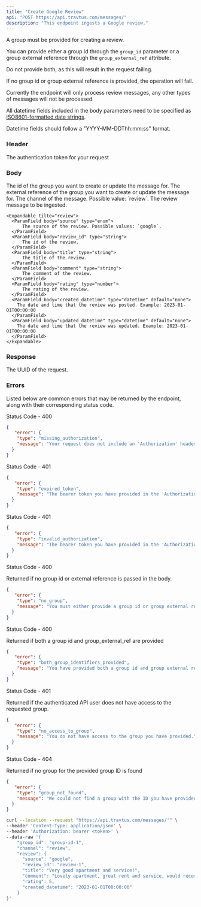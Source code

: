 ```yaml
---
title: "Create Google Review"
api: "POST https://api.travtus.com/messages/"
description: "This endpoint ingests a Google review."
---
```


A group must be provided for creating a review.

You can provide either a group id through the `group_id` parameter or a group external reference through the `group_external_ref` attribute.

Do not provide both, as this will result in the request failing.

If no group id or group external reference is provided, the operation will fail.

Currently the endpoint will only process review messages, any other types of messages will not be processed.

All datetime fields included in the body parameters need to be specified as [ISO8601-formatted date strings](https://en.wikipedia.org/wiki/ISO_8601).

Datetime fields should follow a "YYYY-MM-DDThh:mm:ss" format.

### Header

<ParamField header="Authorization" type="string" default="none" required>
  The authentication token for your request
</ParamField>

### Body

<ParamField body="group_id" type="string" default="none">
  The id of the group you want to create or update the message for.
</ParamField>

<ParamField body="group_external_ref" type="string" default="none">
  The external reference of the group you want to create or update the message for.
</ParamField>

<ParamField body="channel" type="enum" default="none">
    The channel of the message. Possible value: `review`.
</ParamField>

<ParamField body="review" type="object" default="none">
    The review message to be ingested.

    <Expandable tilte="review">
      <ParamField body="source" type="enum">
          The source of the review. Possible values: `google`.
      </ParamField>
      <ParamField body="review_id" type="string">
          The id of the review.
      </ParamField>
      <ParamField body="title" type="string">
          The title of the review.
      </ParamField>
      <ParamField body="comment" type="string">
          The comment of the review.
      </ParamField>
      <ParamField body="rating" type="number">
          The rating of the review.
      </ParamField>
      <ParamField body="created_datetime" type="datetime" default="none">
        The date and time that the review was posted. Example: 2023-01-01T00:00:00
      </ParamField>
      <ParamField body="updated_datetime" type="datetime" default="none">
        The date and time that the review was updated. Example: 2023-01-01T00:00:00
      </ParamField>
    </Expandable>
</ParamField>

### Response
<ResponseField name="request_id" type="string">
    The UUID of the request.
</ResponseField>

### Errors

Listed below are common errors that may be returned by the endpoint, along with their corresponding status code.

Status Code - 400
```json Missing Authorization header
{
   "error": {
    "type": "missing_authorization",
    "message": "Your request does not include an 'Authorization' header with a bearer token for your account."
  }
}
```

Status Code - 401
```json Expired Authorization header bearer token value
{
   "error": {
    "type": "expired_token",
    "message": "The bearer token you have provided in the 'Authorization' header has expired. Please obtain a new one."
  }
}
```

Status Code - 401
```json Invalid Authorization header bearer token value
{
   "error": {
    "type": "invalid_authorization",
    "message": "The bearer token you have provided in the 'Authorization' header is invalid."
  }
}
```

Status Code - 400

Returned if no group id or external reference is passed in the body.
```json No group id or external reference supplied
{
   "error": {
    "type": "no_group",
    "message": "You must either provide a group id or group external reference in the request body."
  }
}

```

Status Code - 400

Returned if both a group id and group_external_ref are provided
```json Both group id and external ref provided for the unit post-multiple operation
{
   "error": {
    "type": "both_group_identifiers_provided",
    "message": "You have provided both a group id and group external reference for the create/update units operation. Please only provide one of the two."
  }
}
```


Status Code - 401

Returned if the authenticated API user does not have access to the requested group.
```json No access to the provided group
{
   "error": {
    "type": "no_access_to_group",
    "message": "You do not have access to the group you have provided."
  }
}

```

Status Code - 404

Returned if no group for the provided group ID is found
```json Group with provided ID not found
{
   "error": {
    "type": "group_not_found",
    "message": "We could not find a group with the ID you have provided."
  }
}
```

<RequestExample>

```bash Example Request
curl --location --request "https://api.travtus.com/messages/'" \
--header 'Content-Type: application/json' \
--header 'Authorization: bearer <token>' \
--data-raw '{
    "group_id": "group-id-1",
    "channel": "review",
    "review": {
      "source": "google",
      "review_id": "review-1",
      "title": "Very good apartment and service!",
      "comment": "Lovely apartment, great rent and service, would recommend!",
      "rating": 5,
      "created_datetime": "2023-01-01T00:00:00"
    }
}'
```

</RequestExample>

